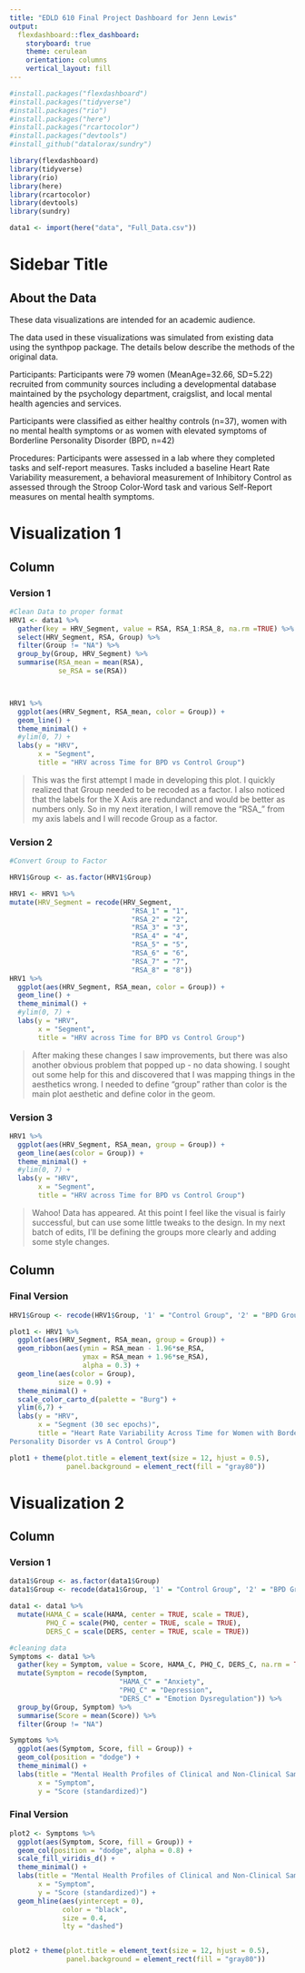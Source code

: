 ```yaml
---
title: "EDLD 610 Final Project Dashboard for Jenn Lewis"
output: 
  flexdashboard::flex_dashboard:
    storyboard: true
    theme: cerulean
    orientation: columns
    vertical_layout: fill
---
```


```r

#install.packages("flexdashboard")
#install.packages("tidyverse")
#install.packages("rio")
#install.packages("here")
#install.packages("rcartocolor")
#install.packages("devtools")
#install_github("datalorax/sundry")

library(flexdashboard)
library(tidyverse)
library(rio)
library(here)
library(rcartocolor)
library(devtools)
library(sundry)

data1 <- import(here("data", "Full_Data.csv")) 

```
Sidebar Title {.sidebar}
===========================
## About the Data

These data visualizations are intended for an academic audience.

The data used in these visualizations was simulated from existing data using the synthpop package. The details below describe the methods of the original data.

Participants:
Participants were 79 women (MeanAge=32.66, SD=5.22) recruited from community sources including a developmental database maintained by the psychology department, craigslist, and local mental health agencies and services. 

Participants were classified as either healthy controls (n=37), women with no mental health symptoms or as women with elevated symptoms of Borderline Personality Disorder (BPD, n=42)

Procedures:
Participants were assessed in a lab where they completed tasks and self-report measures. Tasks included a baseline Heart Rate Variability measurement, a behavioral measurement of Inhibitory Control as assessed through the Stroop Color-Word task and various Self-Report measures on mental health symptoms.


# Visualization 1

Column {data-width=450 .tabset}
-----------------------------------------------------------------------

### Version 1

```r

#Clean Data to proper format
HRV1 <- data1 %>%
  gather(key = HRV_Segment, value = RSA, RSA_1:RSA_8, na.rm =TRUE) %>%
  select(HRV_Segment, RSA, Group) %>%
  filter(Group != "NA") %>%
  group_by(Group, HRV_Segment) %>%
  summarise(RSA_mean = mean(RSA),
            se_RSA = se(RSA))



HRV1 %>%
  ggplot(aes(HRV_Segment, RSA_mean, color = Group)) +
  geom_line() +
  theme_minimal() +
  #ylim(0, 7) +
  labs(y = "HRV",
       x = "Segment",
       title = "HRV across Time for BPD vs Control Group")
```


> This was the first attempt I made in developing this plot.  I quickly realized that Group needed to be recoded as a factor. I also noticed that the labels for the X Axis are redundanct and would be better as numbers only.  So in my next iteration, I will remove the "RSA_" from my axis labels and I will recode Group as a factor. 

### Version 2

```r
#Convert Group to Factor

HRV1$Group <- as.factor(HRV1$Group)

HRV1 <- HRV1 %>%
mutate(HRV_Segment = recode(HRV_Segment,
                              "RSA_1" = "1",
                              "RSA_2" = "2",
                              "RSA_3" = "3",
                              "RSA_4" = "4",
                              "RSA_5" = "5",
                              "RSA_6" = "6",
                              "RSA_7" = "7",
                              "RSA_8" = "8"))
HRV1 %>%
  ggplot(aes(HRV_Segment, RSA_mean, color = Group)) +
  geom_line() +
  theme_minimal() +
  #ylim(0, 7) +
  labs(y = "HRV",
       x = "Segment",
       title = "HRV across Time for BPD vs Control Group")
```

> After making these changes I saw improvements, but there was also another obvious problem that popped up - no data showing.  I sought out some help for this and discovered that I was mapping things in the aesthetics wrong.  I needed to define "group" rather than color is the main plot aesthetic and define color in the geom.

### Version 3

```r

HRV1 %>%
  ggplot(aes(HRV_Segment, RSA_mean, group = Group)) +
  geom_line(aes(color = Group)) +
  theme_minimal() +
  #ylim(0, 7) +
  labs(y = "HRV",
       x = "Segment",
       title = "HRV across Time for BPD vs Control Group")

```

> Wahoo! Data has appeared.  At this point I feel like the visual is fairly successful, but can use some little tweaks to the design.  In my next batch of edits, I'll be defining the groups more clearly and adding some style changes.

Column {data-width=550}
-----------------------------------------------------------------------

### Final Version

```r

HRV1$Group <- recode(HRV1$Group, '1' = "Control Group", '2' = "BPD Group")

plot1 <- HRV1 %>%
  ggplot(aes(HRV_Segment, RSA_mean, group = Group)) +
  geom_ribbon(aes(ymin = RSA_mean - 1.96*se_RSA, 
                  ymax = RSA_mean + 1.96*se_RSA), 
                  alpha = 0.3) +
  geom_line(aes(color = Group), 
            size = 0.9) +
  theme_minimal() +
  scale_color_carto_d(palette = "Burg") +
  ylim(6,7) +
  labs(y = "HRV",
       x = "Segment (30 sec epochs)",
       title = "Heart Rate Variability Across Time for Women with Borderline 
Personality Disorder vs A Control Group")  

plot1 + theme(plot.title = element_text(size = 12, hjust = 0.5),
              panel.background = element_rect(fill = "gray80"))
```


> 

# Visualization 2

Column {data-width=500 .storyboard}
-----------------------------------------------------------------------

### Version 1

```r
data1$Group <- as.factor(data1$Group)
data1$Group <- recode(data1$Group, '1' = "Control Group", '2' = "BPD Group")

data1 <- data1 %>%
  mutate(HAMA_C = scale(HAMA, center = TRUE, scale = TRUE),
         PHQ_C = scale(PHQ, center = TRUE, scale = TRUE),
         DERS_C = scale(DERS, center = TRUE, scale = TRUE))

#cleaning data
Symptoms <- data1 %>%
  gather(key = Symptom, value = Score, HAMA_C, PHQ_C, DERS_C, na.rm = TRUE) %>%
  mutate(Symptom = recode(Symptom, 
                           "HAMA_C" = "Anxiety",
                           "PHQ_C" = "Depression",
                           "DERS_C" = "Emotion Dysregulation")) %>%
  group_by(Group, Symptom) %>%
  summarise(Score = mean(Score)) %>%
  filter(Group != "NA")

Symptoms %>%
  ggplot(aes(Symptom, Score, fill = Group)) +
  geom_col(position = "dodge") +
  theme_minimal() +
  labs(title = "Mental Health Profiles of Clinical and Non-Clinical Samples",
       x = "Symptom",
       y = "Score (standardized)")

```


### Final Version

```r

plot2 <- Symptoms %>%
  ggplot(aes(Symptom, Score, fill = Group)) +
  geom_col(position = "dodge", alpha = 0.8) +
  scale_fill_viridis_d() +
  theme_minimal() +
  labs(title = "Mental Health Profiles of Clinical and Non-Clinical Samples",
       x = "Symptom",
       y = "Score (standardized)") +
  geom_hline(aes(yintercept = 0),
             color = "black",
             size = 0.4,
             lty = "dashed")


plot2 + theme(plot.title = element_text(size = 12, hjust = 0.5),
              panel.background = element_rect(fill = "gray80"))
```

```r

```


